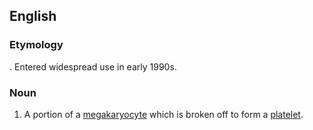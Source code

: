 ==English==

===Etymology===
{{prefix|en|pro|platelet}}. Entered widespread use in early 1990s.

===Noun===
{{en-noun}}

# {{lb|en|hematology}} A portion of a [[megakaryocyte]] which is broken off to form a [[platelet]].